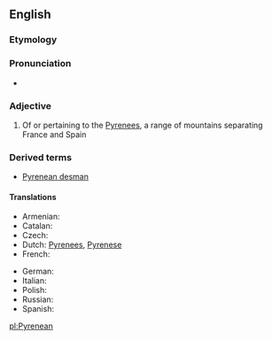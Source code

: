 ==English==

===Etymology===
{{suffix|Pyrenees|ean|lang=en}}

===Pronunciation===
* {{IPA|/ˌpɪɹəˈniːən/|lang=en}}

===Adjective===
{{en-adj|-}}

#Of or pertaining to the [[Pyrenees]], a range of mountains separating France and Spain

===Derived terms===
* [[Pyrenean desman]]

====Translations====
{{trans-top|of or pertaining to the Pyrenees}}
* Armenian: {{t-|hy|պիրենեյան|tr=pireneyan}}
* Catalan: {{t-|ca|pirinenc|m}}
* Czech: {{t+|cs|pyrenejský|m}}
*Dutch: [[Pyrenees]], [[Pyrenese]]
* French: {{t+|fr|pyrénéen|m}}
{{trans-mid}}
* German: {{t-|de|pyrenäisch}}
* Italian: {{t-|it|pirenaico|m}}
* Polish: {{t+|pl|pirenejski|m}}
* Russian: {{t+|ru|пиренейский|tr=pirenéjskij}}
* Spanish: {{t-|es|pirenaico|m}}
{{trans-bottom}}

[[pl:Pyrenean]]